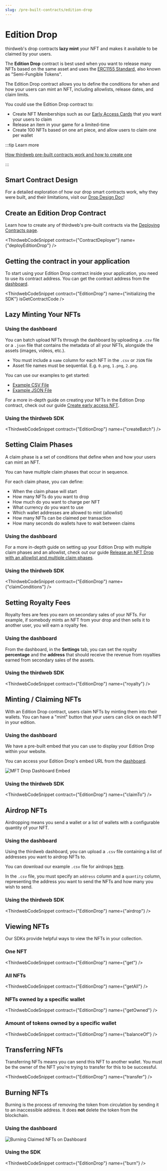 ```yaml
---
slug: /pre-built-contracts/edition-drop
---
```



# Edition Drop

thirdweb's drop contracts **lazy mint** your NFT and makes it available to be claimed by your users.

The **Edition Drop** contract is best used when you want to release many NFTs based on the same asset and uses the [ERC1155 Standard](https://eips.ethereum.org/EIPS/eip-1155), also known as "Semi-Fungible Tokens".

The Edition Drop contract allows you to define the conditions for when and how your users can mint an NFT, including allowlists, release dates, and claim limits.

You could use the Edition Drop contract to:

- Create NFT Memberships such as our [Early Access Cards](https://opensea.io/collection/thirdweb-community) that you want your users to claim
- Release an item in your game for a limited-time
- Create 100 NFTs based on one art piece, and allow users to claim one per wallet

:::tip Learn more

[How thirdweb pre-built contracts work and how to create one](/pre-built-contracts)

:::

## Smart Contract Design

For a detailed exploration of how our drop smart contracts work, why they were built, and their limitations, visit our [Drop Design Doc](/contracts/design/Drop)!

## Create an Edition Drop Contract

Learn how to create any of thirdweb's pre-built contracts via the [Deploying Contracts page](/getting-started/deploying-contracts).

<ThirdwebCodeSnippet contract={"ContractDeployer"} name={"deployEditionDrop"} />

## Getting the contract in your application

To start using your Edition Drop contract inside your application, you need to use its contract address. You can get the contract address from the [dashboard](https://thirdweb.com/dashboard).

<ThirdwebCodeSnippet
  contract={"EditionDrop"}
  name={"initializing the SDK"}
  isGetContractCode
/>

## Lazy Minting Your NFTs

### Using the dashboard

You can batch upload NFTs through the dashboard by uploading a `.csv` file or a `.json` file that contains the metadata of all your NFTs, alongside the assets (images, videos, etc.).

- You must include a `name` column for each NFT in the `.csv` or `JSON` file
- Asset file names must be sequential. E.g. `0.png`, `1.png`, `2.png`.

You can use our examples to get started:

- [Example CSV File](https://thirdweb.com/example.csv)
- [Example JSON File](https://nightly.thirdweb.com/example.json)

For a more in-depth guide on creating your NFTs in the Edition Drop contract, check out our guide [Create early access NFT](/guides/early-access-nft-with-typescript).

### Using the thirdweb SDK

<ThirdwebCodeSnippet contract={"EditionDrop"} name={"createBatch"} />

## Setting Claim Phases

A claim phase is a set of conditions that define when and how your users can mint an NFT.

You can have multiple claim phases that occur in sequence.

For each claim phase, you can define:

- When the claim phase will start
- How many NFTs do you want to drop
- How much do you want to charge per NFT
- What currency do you want to use
- Which wallet addresses are allowed to mint (allowlist)
- How many NFTs can be claimed per transaction
- How many seconds do wallets have to wait between claims

### Using the dashboard

For a more in-depth guide on setting up your Edition Drop with multiple claim phases and an allowlist, check out our guide [Release an NFT Drop with an allowlist and multiple claim phases](https://portal.thirdweb.com/guides/create-nft-drop-with-claim-phases).

### Using the thirdweb SDK

<ThirdwebCodeSnippet contract={"EditionDrop"} name={"claimConditions"} />

## Setting Royalty Fees

Royalty fees are fees you earn on secondary sales of your NFTs. For example, if somebody mints an NFT from your drop and then sells it to another user, you will earn a royalty fee.

### Using the dashboard

From the dashboard, in the **Settings** tab, you can set the royalty **percentage** and the **address** that should receive the revenue from royalties earned from secondary sales of the assets.

### Using the thirdweb SDK

<ThirdwebCodeSnippet contract={"EditionDrop"} name={"royalty"} />

## Minting / Claiming NFTs

With an Edition Drop contract, users claim NFTs by minting them into their wallets.
You can have a "mint" button that your users can click on each NFT in your edition.

### Using the dashboard

We have a pre-built embed that you can use to display your Edition Drop within your website.

You can access your Edition Drop's embed URL from the [dashboard](https://thirdweb.com/dashboard).

![MFT Drop Dashboard Embed](../assets/edition-embed.png)

### Using the thirdweb SDK

<ThirdwebCodeSnippet contract={"EditionDrop"} name={"claimTo"} />

## Airdrop NFTs

Airdropping means you send a wallet or a list of wallets with a configurable quantity of your NFT.

### Using the dashboard

Using the thirdweb dashboard, you can upload a `.csv` file containing a list of addresses you want to airdrop NFTs to.

You can download our example `.csv` file for airdrops [here](https://thirdweb.com/airdrop.csv).

In the `.csv` file, you must specify an `address` column and a `quantity` column, representing the address you want to send the NFTs and how many you wish to send.

### Using the thirdweb SDK

<ThirdwebCodeSnippet contract={"EditionDrop"} name={"airdrop"} />

## Viewing NFTs

Our SDKs provide helpful ways to view the NFTs in your collection.

### One NFT

<ThirdwebCodeSnippet contract={"EditionDrop"} name={"get"} />

### All NFTs

<ThirdwebCodeSnippet contract={"EditionDrop"} name={"getAll"} />

### NFTs owned by a specific wallet

<ThirdwebCodeSnippet contract={"EditionDrop"} name={"getOwned"} />

### Amount of tokens owned by a specific wallet

<ThirdwebCodeSnippet contract={"EditionDrop"} name={"balanceOf"} />

## Transferring NFTs

Transferring NFTs means you can send this NFT to another wallet. You must be the owner of the NFT you're trying to transfer for this to be successful.

<ThirdwebCodeSnippet contract={"EditionDrop"} name={"transfer"} />

## Burning NFTs

Burning is the process of removing the token from circulation by sending it to an inaccessible address. It does **not** delete the token from the blockchain.

### Using the dashboard

![Burning Claimed NFTs on Dashboard](../assets/burn.png)

### Using the SDK

<ThirdwebCodeSnippet contract={"EditionDrop"} name={"burn"} />
